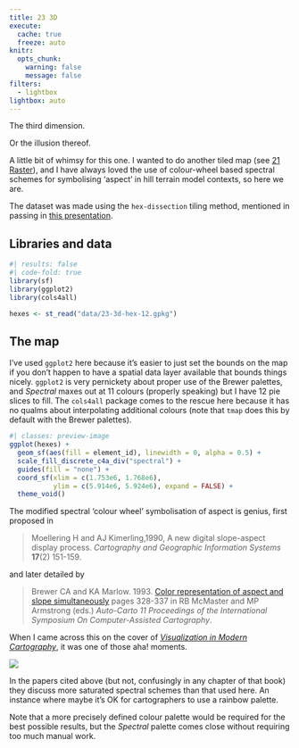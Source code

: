 ```yaml
---
title: 23 3D
execute: 
  cache: true
  freeze: auto
knitr:
  opts_chunk: 
    warning: false
    message: false
filters:
  - lightbox
lightbox: auto
---
```


The third dimension.

Or the illusion thereof.

A little bit of whimsy for this one. I wanted to do another tiled map (see [21 Raster](21-raster.qmd)), and I have always loved the use of colour-wheel based spectral schemes for symbolising 'aspect' in hill terrain model contexts, so here we are.

The dataset was made using the `hex-dissection` tiling method, mentioned in passing in [this presentation](https://dosull.github.io/weaving-space/NZCS-Aug-2022/slides/#/hexagon-dissections-and-colourings). 

## Libraries and data

```r
#| results: false
#| code-fold: true
library(sf)
library(ggplot2)
library(cols4all)

hexes <- st_read("data/23-3d-hex-12.gpkg")
```

## The map
I've used `ggplot2` here because it's easier to just set the bounds on the map if you don't happen to have a spatial data layer available that bounds things nicely. `ggplot2` is very pernickety about proper use of the Brewer palettes, and _Spectral_ maxes out at 11 colours (properly speaking) but I have 12 pie slices to fill. The `cols4all` package comes to the rescue here because it has no qualms about interpolating additional colours (note that `tmap` does this by default with the Brewer palettes).

```r
#| classes: preview-image
ggplot(hexes) +
  geom_sf(aes(fill = element_id), linewidth = 0, alpha = 0.5) +
  scale_fill_discrete_c4a_div("spectral") +
  guides(fill = "none") +
  coord_sf(xlim = c(1.753e6, 1.768e6), 
           ylim = c(5.914e6, 5.924e6), expand = FALSE) +
  theme_void()
```

The modified spectral 'colour wheel' symbolisation of aspect is genius, first proposed in

> Moellering H and AJ Kimerling,1990, A new digital slope-aspect display process. _Cartography and Geographic Information Systems_ **17**(2) 151-159.

and later detailed by

> Brewer CA and KA Marlow. 1993. [Color representation of aspect and slope simultaneously](https://cartogis.org/docs/proceedings/archive/auto-carto-11/pdf/color-representation-of-aspect-and-slope-simultaneously.pdf) pages 328-337 in RB McMaster and MP Armstrong (eds.) _Auto-Carto 11 Proceedings of the International Symposium On Computer-Assisted Cartography_.

When I came across this on the cover of [_Visualization in Modern Cartography_](https://www.sciencedirect.com/bookseries/modern-cartography-series/vol/2/suppl/C), it was one of those aha! moments.

![](visualization-in-modern-cartography-cover.png)

In the papers cited above (but not, confusingly in any chapter of that book) they discuss more saturated spectral schemes than that used here. An instance where maybe it's OK for cartographers to use a rainbow palette.

Note that a more precisely defined colour palette would be required for the best possible results, but the _Spectral_ palette comes close without requiring too much manual work.
